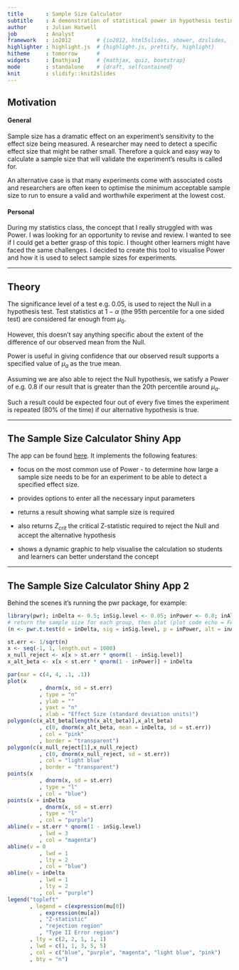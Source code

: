 ```yaml
---
title       : Sample Size Calculator
subtitle    : A demonstration of statistical power in hypothesis testing
author      : Julian Hatwell
job         : Analyst
framework   : io2012        # {io2012, html5slides, shower, dzslides, ...}
highlighter : highlight.js  # {highlight.js, prettify, highlight}
hitheme     : tomorrow      # 
widgets     : [mathjax]     # {mathjax, quiz, bootstrap}
mode        : standalone    # {draft, selfcontained}
knit        : slidify::knit2slides
--- 
```


## Motivation

#### General

Sample size has a dramatic effect on an experiment's sensitivity to the effect size being measured. A researcher may need to detect a specific effect size that might be rather small. Therefore a quick and easy way to calculate a sample size that will validate the experiment's results is called for.

An alternative case is that many experiments come with associated costs and researchers are often keen to optimise the minimum acceptable sample size to run to ensure a valid and worthwhile experiment at the lowest cost.

#### Personal

During my statistics class, the concept that I really struggled with was Power. I was looking for an opportunity to revise and review. I wanted to see if I could get a better grasp of this topic. I thought other learners might have faced the same challenges. I decided to create this tool to visualise Power and how it is used to select sample sizes for experiments.

---
 
## Theory

The significance level of a test e.g. 0.05, is used to reject the Null in a hypothesis test. Test statistics at $1-\alpha$ (the 95th percentile for a one sided test) are considered far enough from $\mu_0$.

However, this doesn't say anything specific about the extent of the difference of our observed mean from the Null. 

Power is useful in giving confidence that our observed result supports a specified value of $\mu_a$ as the true mean. 

Assuming we are also able to reject the Null hypothesis, we satisfy a Power of e.g. 0.8 if our result that is greater than the 20th percentile around $\mu_a$. 

Such a result could be expected four out of every five times the experiment is repeated (80% of the time) if our alternative hypothesis is true. 

---

## The Sample Size Calculator Shiny App

The app can be found [here](https://julianhatwell.shinyapps.io/SampleSizeCalculator/). It implements the following features:

* focus on the most common use of Power - to determine how large a sample size needs to be for an experiment to be able to detect a specified effect size.

* provides options to enter all the necessary input parameters

* returns a result showing what sample size is required 

* also returns $Z_{crit}$ the critical Z-statistic required to reject the Null and accept the alternative hypothesis

* shows a dynamic graphic to help visualise the calculation so students and learners can better understand the concept

---

## The Sample Size Calculator Shiny App 2

Behind the scenes it's running the pwr package, for example:

```r
library(pwr); inDelta <- 0.5; inSig.level <- 0.05; inPower <- 0.8; inAlt <- "greater"
# return the sample size for each group, then plot (plot code echo = FALSE)
(n <- pwr.t.test(d = inDelta, sig = inSig.level, p = inPower, alt = inAlt)$n/2)
```

```r
st.err <- 1/sqrt(n)
x <- seq(-1, 1, length.out = 1000)
x_null_reject <- x[x > st.err * qnorm(1 - inSig.level)]
x_alt_beta <- x[x < st.err * qnorm(1 - inPower)] + inDelta

par(mar = c(4, 4, .1, .1))
plot(x
          , dnorm(x, sd = st.err)
          , type = "n"
          , ylab = ""
          , yaxt = "n"
          , xlab = "Effect Size (standard deviation units)")
polygon(c(x_alt_beta[length(x_alt_beta)],x_alt_beta)
          , c(0, dnorm(x_alt_beta, mean = inDelta, sd = st.err))
          , col = "pink"
          , border = "transparent")
polygon(c(x_null_reject[1],x_null_reject)
          , c(0, dnorm(x_null_reject, sd = st.err))
          , col = "light blue"
          , border = "transparent")
points(x
          , dnorm(x, sd = st.err)
          , type = "l"
          , col = "blue")
points(x + inDelta
          , dnorm(x, sd = st.err)
          , type = "l"
          , col = "purple")
abline(v = st.err * qnorm(1 - inSig.level)
          , lwd = 3
          , col = "magenta")
abline(v = 0
          , lwd = 1
          , lty = 2
          , col = "blue")
abline(v = inDelta
          , lwd = 1
          , lty = 2
          , col = "purple")
legend("topleft"
       , legend = c(expression(mu[0])
          , expression(mu[a])
          , "Z-statistic"
          , "rejection region"
          , "Type II Error region")
       , lty = c(2, 2, 1, 1, 1)
       , lwd = c(1, 1, 3, 5, 5)
       , col = c("blue", "purple", "magenta", "light blue", "pink")
       , bty = "n")

```